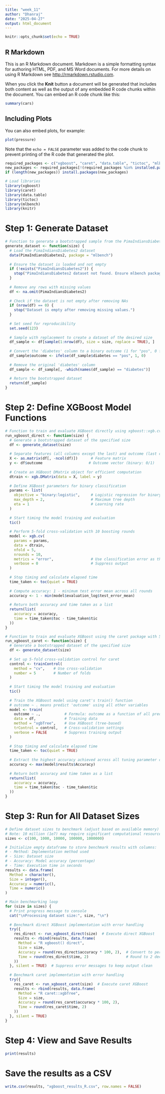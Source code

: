 ---
title: "week_11"
author: "Dhanraj"
date: "2025-04-27"
output: html_document
---

```{r setup, include=FALSE}
knitr::opts_chunk$set(echo = TRUE)
```

## R Markdown

This is an R Markdown document. Markdown is a simple formatting syntax for authoring HTML, PDF, and MS Word documents. For more details on using R Markdown see <http://rmarkdown.rstudio.com>.

When you click the **Knit** button a document will be generated that includes both content as well as the output of any embedded R code chunks within the document. You can embed an R code chunk like this:

```{r cars}
summary(cars)
```

## Including Plots

You can also embed plots, for example:

```{r pressure, echo=FALSE}
plot(pressure)
```

Note that the `echo = FALSE` parameter was added to the code chunk to prevent printing of the R code that generated the plot.






```{r}
required_packages <- c("xgboost", "caret", "data.table", "tictoc", "mlbench", "knitr")
new_packages <- required_packages[!(required_packages %in% installed.packages()[, "Package"])]
if (length(new_packages)) install.packages(new_packages)

```

```{r}
# Load libraries
library(xgboost)
library(caret)
library(data.table)
library(tictoc)
library(mlbench)
library(knitr)
```

# Step 1: Generate Dataset
```{r}
# Function to generate a bootstrapped sample from the PimaIndiansDiabetes2 dataset
generate_dataset <- function(size) {
  # Load the PimaIndiansDiabetes2 dataset
  data(PimaIndiansDiabetes2, package = "mlbench")
  
  # Ensure the dataset is loaded and not empty
  if (!exists("PimaIndiansDiabetes2")) {
    stop("PimaIndiansDiabetes2 dataset not found. Ensure mlbench package is installed.")
  }
  
  # Remove any rows with missing values
  df <- na.omit(PimaIndiansDiabetes2)
  
  # Check if the dataset is not empty after removing NAs
  if (nrow(df) == 0) {
    stop("Dataset is empty after removing missing values.")
  }
  
  # Set seed for reproducibility
  set.seed(123)
  
  # Sample with replacement to create a dataset of the desired size
  df_sample <- df[sample(1:nrow(df), size = size, replace = TRUE), ]
  
  # Convert the 'diabetes' column to a binary outcome (1 for "pos", 0 for "neg")
  df_sample$outcome <- ifelse(df_sample$diabetes == "pos", 1, 0)
  
  # Remove the original 'diabetes' column
  df_sample <- df_sample[, -which(names(df_sample) == "diabetes")]
  
  # Return the bootstrapped dataset
  return(df_sample)
}
```

# Step 2: Define XGBoost Model Functions

```{r}
# Function to train and evaluate XGBoost directly using xgboost::xgb.cv()
run_xgboost_direct <- function(size) {
  # Generate a bootstrapped dataset of the specified size
  df <- generate_dataset(size)
  
  # Separate features (all columns except the last) and outcome (last column)
  X <- as.matrix(df[, -ncol(df)])      # Feature matrix
  y <- df$outcome                     # Outcome vector (binary: 0/1)
  
  # Create an XGBoost DMatrix object for efficient computation
  dtrain <- xgb.DMatrix(data = X, label = y)
  
  # Define XGBoost parameters for binary classification
  params <- list(
    objective = "binary:logistic",     # Logistic regression for binary outcome
    max_depth = 2,                     # Maximum tree depth
    eta = 1                            # Learning rate
  )
  
  # Start timing the model training and evaluation
  tic()
  
  # Perform 5-fold cross-validation with 10 boosting rounds
  model <- xgb.cv(
    params = params,
    data = dtrain,
    nfold = 5,
    nrounds = 10,
    metrics = "error",                 # Use classification error as the evaluation metric
    verbose = 0                        # Suppress output
  )
  
  # Stop timing and calculate elapsed time
  time_taken <- toc(quiet = TRUE)
  
  # Compute accuracy: 1 - minimum test error mean across all rounds
  accuracy <- 1 - min(model$evaluation_log$test_error_mean)
  
  # Return both accuracy and time taken as a list
  return(list(
    accuracy = accuracy,
    time = time_taken$toc - time_taken$tic
  ))
}
```

```{r}
# Function to train and evaluate XGBoost using the caret package with 5-fold cross-validation
run_xgboost_caret <- function(size) {
  # Generate a bootstrapped dataset of the specified size
  df <- generate_dataset(size)
  
  # Set up 5-fold cross-validation control for caret
  control <- trainControl(
    method = "cv",    # Use cross-validation
    number = 5        # Number of folds
  )
  
  # Start timing the model training and evaluation
  tic()
  
  # Train the XGBoost model using caret's train() function
  # outcome ~ . means predict 'outcome' using all other variables
  model <- train(
    outcome ~ .,           # Formula: outcome as a function of all predictors
    data = df,             # Training data
    method = "xgbTree",    # Use XGBoost (tree-based)
    trControl = control,   # Cross-validation settings
    verbose = FALSE        # Suppress training output
  )
  
  # Stop timing and calculate elapsed time
  time_taken <- toc(quiet = TRUE)
  
  # Extract the highest accuracy achieved across all tuning parameter combinations
  accuracy <- max(model$results$Accuracy)
  
  # Return both accuracy and time taken as a list
  return(list(
    accuracy = accuracy,
    time = time_taken$toc - time_taken$tic
  ))
}

```
# Step 3: Run for All Dataset Sizes
```{r}
# Define dataset sizes to benchmark (adjust based on available memory)
# Note: 10 million (1e7) may require significant computational resources
sizes <- c(100, 1000, 10000, 100000, 1000000)

# Initialize empty dataframe to store benchmark results with columns:
# - Method: Implementation method used
# - Size: Dataset size
# - Accuracy: Model accuracy (percentage)
# - Time: Execution time in seconds
results <- data.frame(
  Method = character(), 
  Size = integer(), 
  Accuracy = numeric(), 
  Time = numeric()
)

# Main benchmarking loop
for (size in sizes) {
  # Print progress message to console
  cat("\nProcessing dataset size:", size, "\n")
  
  # Benchmark direct XGBoost implementation with error handling
  try({
    res_direct <- run_xgboost_direct(size)  # Execute direct XGBoost
    results <- rbind(results, data.frame(
      Method = "R xgboost() direct",
      Size = size,
      Accuracy = round(res_direct$accuracy * 100, 2),  # Convert to percentage
      Time = round(res_direct$time, 2)                 # Round to 2 decimals
    ))
  }, silent = TRUE)  # Suppress error messages to keep output clean
  
  # Benchmark caret implementation with error handling
  try({
    res_caret <- run_xgboost_caret(size)  # Execute caret XGBoost
    results <- rbind(results, data.frame(
      Method = "R caret::xgbTree",
      Size = size,
      Accuracy = round(res_caret$accuracy * 100, 2),
      Time = round(res_caret$time, 2)
    ))
  }, silent = TRUE)
}

```
# Step 4: View and Save Results
```{r}
print(results)
```

# Save the results as a CSV
```{r}
write.csv(results, "xgboost_results_R.csv", row.names = FALSE)
```
